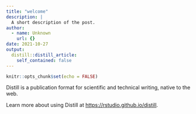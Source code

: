 ```yaml
---
title: "welcome"
description: |
  A short description of the post.
author:
  - name: Unknown
    url: {}
date: 2021-10-27
output:
  distill::distill_article:
    self_contained: false
---
```



```r
knitr::opts_chunk$set(echo = FALSE)
```

Distill is a publication format for scientific and technical writing, native to the web.

Learn more about using Distill at <https://rstudio.github.io/distill>.


